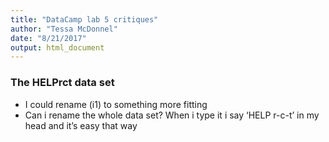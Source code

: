 ```yaml
---
title: "DataCamp lab 5 critiques"
author: "Tessa McDonnel"
date: "8/21/2017"
output: html_document
---
```


### The HELPrct data set
+ I could rename (i1) to something more fitting
+ Can i rename the whole data set? When i type it i say 'HELP  r-c-t' in my head and it's easy that way

